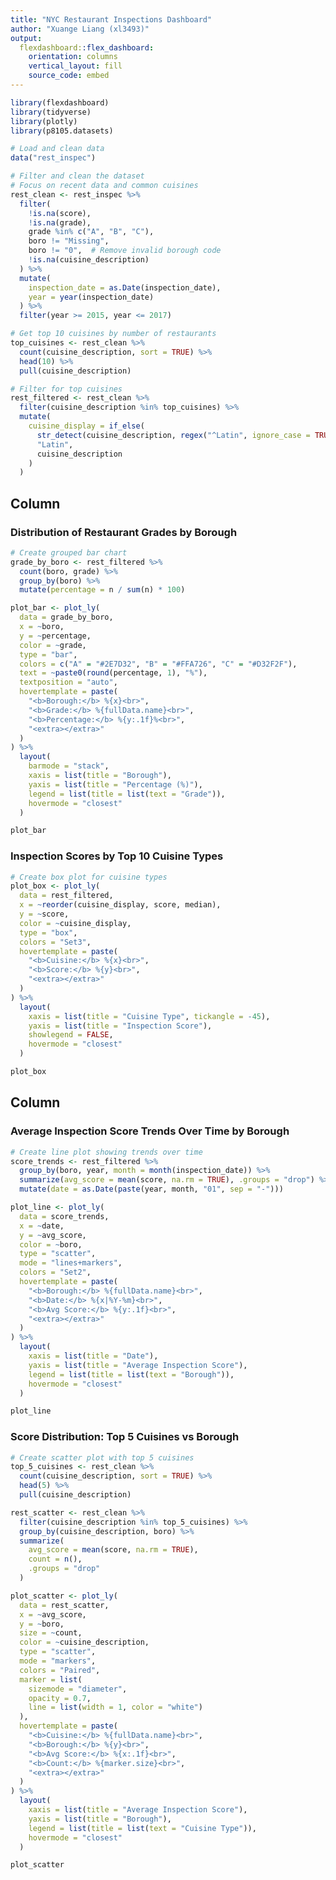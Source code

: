 ```yaml
---
title: "NYC Restaurant Inspections Dashboard"
author: "Xuange Liang (xl3493)"
output:
  flexdashboard::flex_dashboard:
    orientation: columns
    vertical_layout: fill
    source_code: embed
---
```


<!-- ```{r setup, include=FALSE}
install.packages("tidyverse")
install.packages("plotly")
install.packages("devtools")
devtools::install_github("p8105/p8105.datasets")
``` -->

```r
library(flexdashboard)
library(tidyverse)
library(plotly)
library(p8105.datasets)

# Load and clean data
data("rest_inspec")

# Filter and clean the dataset
# Focus on recent data and common cuisines
rest_clean <- rest_inspec %>%
  filter(
    !is.na(score),
    !is.na(grade),
    grade %in% c("A", "B", "C"),
    boro != "Missing",
    boro != "0",  # Remove invalid borough code
    !is.na(cuisine_description)
  ) %>%
  mutate(
    inspection_date = as.Date(inspection_date),
    year = year(inspection_date)
  ) %>%
  filter(year >= 2015, year <= 2017)

# Get top 10 cuisines by number of restaurants
top_cuisines <- rest_clean %>%
  count(cuisine_description, sort = TRUE) %>%
  head(10) %>%
  pull(cuisine_description)

# Filter for top cuisines
rest_filtered <- rest_clean %>%
  filter(cuisine_description %in% top_cuisines) %>%
  mutate(
    cuisine_display = if_else(
      str_detect(cuisine_description, regex("^Latin", ignore_case = TRUE)),
      "Latin",
      cuisine_description
    )
  )
```

Column {data-width=500}
-----------------------------------------------------------------------

### Distribution of Restaurant Grades by Borough

```r
# Create grouped bar chart
grade_by_boro <- rest_filtered %>%
  count(boro, grade) %>%
  group_by(boro) %>%
  mutate(percentage = n / sum(n) * 100)

plot_bar <- plot_ly(
  data = grade_by_boro,
  x = ~boro,
  y = ~percentage,
  color = ~grade,
  type = "bar",
  colors = c("A" = "#2E7D32", "B" = "#FFA726", "C" = "#D32F2F"),
  text = ~paste0(round(percentage, 1), "%"),
  textposition = "auto",
  hovertemplate = paste(
    "<b>Borough:</b> %{x}<br>",
    "<b>Grade:</b> %{fullData.name}<br>",
    "<b>Percentage:</b> %{y:.1f}%<br>",
    "<extra></extra>"
  )
) %>%
  layout(
    barmode = "stack",
    xaxis = list(title = "Borough"),
    yaxis = list(title = "Percentage (%)"),
    legend = list(title = list(text = "Grade")),
    hovermode = "closest"
  )

plot_bar
```

### Inspection Scores by Top 10 Cuisine Types

```r
# Create box plot for cuisine types
plot_box <- plot_ly(
  data = rest_filtered,
  x = ~reorder(cuisine_display, score, median),
  y = ~score,
  color = ~cuisine_display,
  type = "box",
  colors = "Set3",
  hovertemplate = paste(
    "<b>Cuisine:</b> %{x}<br>",
    "<b>Score:</b> %{y}<br>",
    "<extra></extra>"
  )
) %>%
  layout(
    xaxis = list(title = "Cuisine Type", tickangle = -45),
    yaxis = list(title = "Inspection Score"),
    showlegend = FALSE,
    hovermode = "closest"
  )

plot_box
```

Column {data-width=500}
-----------------------------------------------------------------------

### Average Inspection Score Trends Over Time by Borough

```r
# Create line plot showing trends over time
score_trends <- rest_filtered %>%
  group_by(boro, year, month = month(inspection_date)) %>%
  summarize(avg_score = mean(score, na.rm = TRUE), .groups = "drop") %>%
  mutate(date = as.Date(paste(year, month, "01", sep = "-")))

plot_line <- plot_ly(
  data = score_trends,
  x = ~date,
  y = ~avg_score,
  color = ~boro,
  type = "scatter",
  mode = "lines+markers",
  colors = "Set2",
  hovertemplate = paste(
    "<b>Borough:</b> %{fullData.name}<br>",
    "<b>Date:</b> %{x|%Y-%m}<br>",
    "<b>Avg Score:</b> %{y:.1f}<br>",
    "<extra></extra>"
  )
) %>%
  layout(
    xaxis = list(title = "Date"),
    yaxis = list(title = "Average Inspection Score"),
    legend = list(title = list(text = "Borough")),
    hovermode = "closest"
  )

plot_line
```

### Score Distribution: Top 5 Cuisines vs Borough

```r
# Create scatter plot with top 5 cuisines
top_5_cuisines <- rest_clean %>%
  count(cuisine_description, sort = TRUE) %>%
  head(5) %>%
  pull(cuisine_description)

rest_scatter <- rest_clean %>%
  filter(cuisine_description %in% top_5_cuisines) %>%
  group_by(cuisine_description, boro) %>%
  summarize(
    avg_score = mean(score, na.rm = TRUE),
    count = n(),
    .groups = "drop"
  )

plot_scatter <- plot_ly(
  data = rest_scatter,
  x = ~avg_score,
  y = ~boro,
  size = ~count,
  color = ~cuisine_description,
  type = "scatter",
  mode = "markers",
  colors = "Paired",
  marker = list(
    sizemode = "diameter",
    opacity = 0.7,
    line = list(width = 1, color = "white")
  ),
  hovertemplate = paste(
    "<b>Cuisine:</b> %{fullData.name}<br>",
    "<b>Borough:</b> %{y}<br>",
    "<b>Avg Score:</b> %{x:.1f}<br>",
    "<b>Count:</b> %{marker.size}<br>",
    "<extra></extra>"
  )
) %>%
  layout(
    xaxis = list(title = "Average Inspection Score"),
    yaxis = list(title = "Borough"),
    legend = list(title = list(text = "Cuisine Type")),
    hovermode = "closest"
  )

plot_scatter
```
